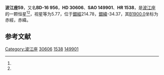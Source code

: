 {{Starbox begin
| name = 波江座59
}}
{{Starbox observe
| epoch = [[J2000.0|J2000.0]]
| constell = [[波江座|波江座]]<ref name=SIMBAD>{{cite web
 | url=http://simbad.u-strasbg.fr/simbad/sim-id?Ident=HR+1538
 | title=Pulsating variable Star
 | publisher=Centre de Données astronomiques de Strasbourg
 | work=SIMBAD
 | accessdate=2012-07-13
 | archive-date=2016-03-18
 | archive-url=https://web.archive.org/web/20160318011846/http://simbad.u-strasbg.fr/simbad/sim-id?Ident=HR+1538
 | dead-url=no
 }}</ref><ref name=DATA>{{cite web
 | url=http://vizier.u-strasbg.fr/viz-bin/VizieR-5?-out.add=.&-source=5050&-corr=PK=HR&-out.max=9999&HR=1538
 | title=VizieR Detailed Page
 | accessdate=2012-07-13
 | archive-date=2016-03-05
 | archive-url=https://web.archive.org/web/20160305065755/http://vizier.u-strasbg.fr/viz-bin/VizieR-5?-out.add=.&-source=5050&-corr=PK=HR&-out.max=9999&HR=1538
 | dead-url=no
 }}</ref>
| 星官 = 
| ra = {{RA|4|48|32.5}}<ref name=SIMBAD /><ref name=DATA />
| dec = {{DEC|-16|19|46}}<ref name=SIMBAD /><ref name=DATA />
| appmag_v = 5.77<ref name=SIMBAD /><ref name=DATA />
}}
{{Starbox character
| class = F6V<ref name=SIMBAD /><ref name=DATA />
| b-v = 0.55<ref name=SIMBAD /><ref name=DATA />
| u-b = 0.09<ref name=SIMBAD /><ref name=DATA />
| r-i = <ref name=SIMBAD /><ref name=DATA />
| variable = 
}}
{{Starbox astrometry
| radial_v = 0.09
| prop_mo_ra = 35
| parallax = 
| p_error = 
}}
{{Starbox catalog
| names =BD-16 956，[[SAO星表|SAO]] 149901，[[HD星表|HD]] 30606，[[HR星表|HR]] 1538}}
{{Starbox reference |Simbad=HR+1538}}
{{Starbox end}}

'''波江座59'''，又名'''BD-16 956'''，'''HD 30606'''、'''SAO 149901'''、'''HR 1538'''，是[[波江座|波江座]]的一颗恒星<ref name=SIMBAD /><ref name=DATA />，视星等为5.77，位于[[銀道座標系|銀經]]214.78，[[銀道座標系|銀緯]]-34.37，其[[B1900.0|B1900.0]]坐标为赤經{{RA|4|44|2.5}}，赤緯{{DEC|-16|-34.37|24}}。

== 参考文献 ==
{{reflist}}

{{star-stub}}

{{波江座恒星}}
{{星官|九斿|9|7}}
[[Category:波江座|Category:波江座]]
[[Category:HD和HDE天體|30606]]
[[Category:HR天體|1538]]
[[Category:SAO天體|149901]]
